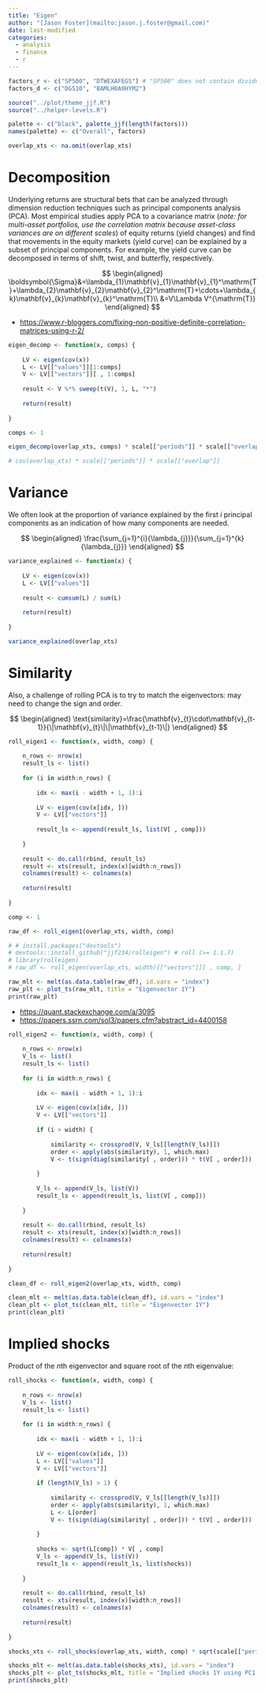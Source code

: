 ```yaml
---
title: "Eigen"
author: "[Jason Foster](mailto:jason.j.foster@gmail.com)"
date: last-modified
categories:
  - analysis
  - finance
  - r
---
```


```r
factors_r <- c("SP500", "DTWEXAFEGS") # "SP500" does not contain dividends; note: "DTWEXM" discontinued as of Jan 2020
factors_d <- c("DGS10", "BAMLH0A0HYM2")
```

```r
source("../plot/theme_jjf.R")
source("../helper-levels.R")
```

```r
palette <- c("black", palette_jjf(length(factors)))
names(palette) <- c("Overall", factors)
```

```r
overlap_xts <- na.omit(overlap_xts)
```

# Decomposition

Underlying returns are structural bets that can be analyzed through dimension reduction techniques such as principal components analysis (PCA). Most empirical studies apply PCA to a covariance matrix (*note: for multi-asset portfolios, use the correlation matrix because asset-class variances are on different scales*) of equity returns (yield changes) and find that movements in the equity markets (yield curve) can be explained by a subset of principal components. For example, the yield curve can be decomposed in terms of shift, twist, and butterfly, respectively.

$$
\begin{aligned}
\boldsymbol{\Sigma}&=\lambda_{1}\mathbf{v}_{1}\mathbf{v}_{1}^\mathrm{T}+\lambda_{2}\mathbf{v}_{2}\mathbf{v}_{2}^\mathrm{T}+\cdots+\lambda_{k}\mathbf{v}_{k}\mathbf{v}_{k}^\mathrm{T}\\
&=V\Lambda V^{\mathrm{T}}
\end{aligned}
$$

-   <https://www.r-bloggers.com/fixing-non-positive-definite-correlation-matrices-using-r-2/>

```r
eigen_decomp <- function(x, comps) {
    
    LV <- eigen(cov(x))
    L <- LV[["values"]][1:comps]
    V <- LV[["vectors"]][ , 1:comps]
    
    result <- V %*% sweep(t(V), 1, L, "*")
    
    return(result)
    
}
```

```r
comps <- 1
```

```r
eigen_decomp(overlap_xts, comps) * scale[["periods"]] * scale[["overlap"]]
```

```r
# cov(overlap_xts) * scale[["periods"]] * scale[["overlap"]]
```

# Variance

We often look at the proportion of variance explained by the first $i$ principal components as an indication of how many components are needed.

$$
\begin{aligned}
\frac{\sum_{j=1}^{i}{\lambda_{j}}}{\sum_{j=1}^{k}{\lambda_{j}}}
\end{aligned}
$$

```r
variance_explained <- function(x) {
    
    LV <- eigen(cov(x))
    L <- LV[["values"]]
    
    result <- cumsum(L) / sum(L)
    
    return(result)
    
}
```

```r
variance_explained(overlap_xts)
```

# Similarity

Also, a challenge of rolling PCA is to try to match the eigenvectors: may need to change the sign and order.

$$
\begin{aligned}
\text{similarity}=\frac{\mathbf{v}_{t}\cdot\mathbf{v}_{t-1}}{\|\mathbf{v}_{t}\|\|\mathbf{v}_{t-1}\|}
\end{aligned}
$$

```r
roll_eigen1 <- function(x, width, comp) {
    
    n_rows <- nrow(x)
    result_ls <- list()
    
    for (i in width:n_rows) {
        
        idx <- max(i - width + 1, 1):i
        
        LV <- eigen(cov(x[idx, ]))
        V <- LV[["vectors"]]
        
        result_ls <- append(result_ls, list(V[ , comp]))
        
    }
    
    result <- do.call(rbind, result_ls)
    result <- xts(result, index(x)[width:n_rows])
    colnames(result) <- colnames(x)
    
    return(result)
    
}
```

```r
comp <- 1
```

```r
raw_df <- roll_eigen1(overlap_xts, width, comp)
```

```r
# # install.packages("devtools")
# devtools::install_github("jjf234/rolleigen") # roll (>= 1.1.7)
# library(rolleigen)
# raw_df <- roll_eigen(overlap_xts, width)[["vectors"]][ , comp, ]
```

```r
raw_mlt <- melt(as.data.table(raw_df), id.vars = "index")
raw_plt <- plot_ts(raw_mlt, title = "Eigenvector 1Y")
print(raw_plt)
```

-   <https://quant.stackexchange.com/a/3095>
-   <https://papers.ssrn.com/sol3/papers.cfm?abstract_id=4400158>

```r
roll_eigen2 <- function(x, width, comp) {
    
    n_rows <- nrow(x)
    V_ls <- list()
    result_ls <- list()
    
    for (i in width:n_rows) {
        
        idx <- max(i - width + 1, 1):i
        
        LV <- eigen(cov(x[idx, ]))
        V <- LV[["vectors"]]
                
        if (i > width) {
          
            similarity <- crossprod(V, V_ls[[length(V_ls)]])
            order <- apply(abs(similarity), 1, which.max)
            V <- t(sign(diag(similarity[ , order])) * t(V[ , order]))
            
        }
        
        V_ls <- append(V_ls, list(V))
        result_ls <- append(result_ls, list(V[ , comp]))
                
    }
    
    result <- do.call(rbind, result_ls)
    result <- xts(result, index(x)[width:n_rows])
    colnames(result) <- colnames(x)
    
    return(result)
    
}
```

```r
clean_df <- roll_eigen2(overlap_xts, width, comp)
```

```r
clean_mlt <- melt(as.data.table(clean_df), id.vars = "index")
clean_plt <- plot_ts(clean_mlt, title = "Eigenvector 1Y")
print(clean_plt)
```

# Implied shocks

Product of the $n$th eigenvector and square root of the $n$th eigenvalue:

```r
roll_shocks <- function(x, width, comp) {
  
    n_rows <- nrow(x)
    V_ls <- list()
    result_ls <- list()
    
    for (i in width:n_rows) {
        
        idx <- max(i - width + 1, 1):i
        
        LV <- eigen(cov(x[idx, ]))
        L <- LV[["values"]]
        V <- LV[["vectors"]]
        
        if (length(V_ls) > 1) {
          
            similarity <- crossprod(V, V_ls[[length(V_ls)]])
            order <- apply(abs(similarity), 1, which.max)
            L <- L[order]
            V <- t(sign(diag(similarity[ , order])) * t(V[ , order]))
          
        }
        
        shocks <- sqrt(L[comp]) * V[ , comp]
        V_ls <- append(V_ls, list(V))
        result_ls <- append(result_ls, list(shocks))
                
    }
    
    result <- do.call(rbind, result_ls)
    result <- xts(result, index(x)[width:n_rows])
    colnames(result) <- colnames(x)
    
    return(result)
    
}
```

```r
shocks_xts <- roll_shocks(overlap_xts, width, comp) * sqrt(scale[["periods"]] * scale[["overlap"]])
```

```r
shocks_mlt <- melt(as.data.table(shocks_xts), id.vars = "index")
shocks_plt <- plot_ts(shocks_mlt, title = "Implied shocks 1Y using PC1 (%)", multiple = 100)
print(shocks_plt)
```